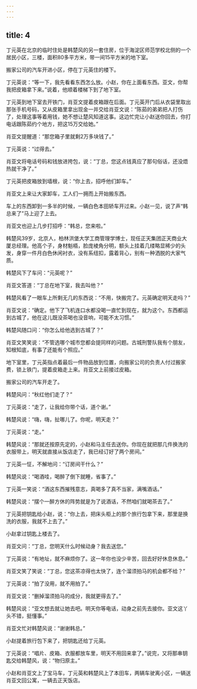 ```yaml
---
---
---
```

title: 4
---




丁元英在北京的临时住处是韩楚风的另一套住房，位于海淀区师范学校北侧的一个居民小区，三楼，面积80多平方米，带一间15平方米的地下室。

搬家公司的汽车开进小区，停在丁元英住的楼下。

丁元英说：“等一下，我先看看东西怎么放。小赵，你在上面看东西。亚文，你帮我把皮箱拿下来。”说着，他顺着楼梯下到了地下室。

丁元英到地下室去开铁门，肖亚文提着皮箱跟在后面。丁元英开门后从衣袋里取出那张手机号码，又从皮箱里拿出现金一并交给肖亚文说：“陈茹的弟弟把人打伤了，处理这事等着用钱，她不想让楚风知道这事。这边忙完让小赵送你回去，你打电话跟陈茹约个地方，把这15万交给她。”

肖亚文提醒道：“那您箱子里就剩2万多块钱了。”

丁元英说：“过得去。”

肖亚文将电话号码和钱放进挎包，说：“丁总，您这点钱真应了那句俗话，还没焐热就干净了。”

丁元英把皮箱放到墙根，说：“你上去，招呼他们卸车。”

肖亚文上来让大家卸车，工人们一拥而上开始搬东西。

车上的东西卸到一多半的时候，一辆白色本田轿车开过来。小赵一见，说了声“韩总来了”马上迎了上去。

肖亚文也迎上几步打招呼：“韩总，您来啦。”

韩楚风39岁，北京人，柏林洪堡大学工商管理学博士，现任正天集团正天商业大厦总经理。他高个子，身材魁梧，脸庞棱角分明，额头上挂着几缕略显稀少的头发，身穿一件月白色休闲衬衣，没有系纽扣，露着背心，别有一种洒脱的大家气质。

韩楚风下了车问：“元英呢？”

肖亚文答道：“丁总在地下室，我去叫他？”

韩楚风看了一眼车上所剩无几的东西说：“不用，快搬完了。元英确定明天走吗？”

肖亚文说：“确定。他下了飞机连口水都没喝一直忙到现在，就为这个。东西都运到古城了，他在这儿既没茶喝也没音响，可能不太习惯。”

韩楚风随口问：“你怎么给他选到古城了？”

肖亚文笑笑说：“不管选哪个城市您都会提同样的问题。古城刑警队我有个朋友，知根知底，有事了还能有个照应。”

地下室里，丁元英指点着最后一件物品放到位置，向搬家公司的负责人付过搬家费，锁上铁门，提着皮箱走上来。肖亚文上前接过皮箱。

搬家公司的汽车开走了。

韩楚风问：“秋红他们走了？”

丁元英说：“走了，让我给你带个话，道个谢。”

韩楚风说：“嗨，嗨，扯哪儿了。你呢，明天走？”

丁元英说：“走。”

韩楚风说：“那就还按原先定的，小赵和马主任去送你。你现在就把那几件换洗的衣服带上，明天就直接从饭店走了，我已经订好了两个房间。”

丁元英一怔，不解地问：“订房间干什么？”

韩楚风说：“喝酒哇，喝醉了倒下就睡，省事了。”

丁元英一笑说：“酒这东西摧残意志，真喝多了真不当家，满嘴酒话。”

韩楚风说：“摆个一醉方休的阵势就是为了说酒话，不然咱们就喝茶去了。”

丁元英把钥匙给小赵，说：“你上去，把床头柜上的那个旅行包拿下来，那里是换洗的衣服，我就不上去了。”

小赵拿过钥匙上楼去了。

肖亚文问：“丁总，您明天什么时候动身？我去送您。”

丁元英说：“有地址，就不麻烦你了。这一年你也没少辛苦，回去好好休息休息。”

肖亚文笑了笑说：“丁总，您这茶凉得也太快了，连个溜须拍马的机会都不给？”

丁元英说：“拍了没用，就不用拍了。”

肖亚文说：“删掉溜须拍马的成分，我就更得去了。”

韩楚风说：“亚文想去就让她去吧。明天你等电话，动身之前先去接你。亚文这丫头不错，挺懂事。”

肖亚文忙对韩楚风说：“谢谢韩总。”

小赵提着旅行包下来了，把钥匙还给丁元英。

丁元英说：“唱片、皮箱、衣服都放车里，明天不用回来拿了。”说完，又将那串钥匙交给韩楚风，说：“物归原主。”

小赵和肖亚文上了宝马车，丁元英和韩楚风上了本田车，两辆车驶离小区，一辆送肖亚文回公寓，一辆去正天饭店。